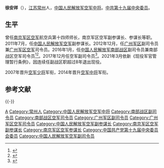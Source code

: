'''徐安祥'''（{{bd|1956年|4月||catIdx=}}），[[江苏|江苏]][[常州|常州]]人，[[中国人民解放军空军中将|中国人民解放军空军中将]]。[[中国共产党第十九届中央委员会委员列表|中共第十九届中央委员]]。

==生平==
曾任[[南京军区空军|南京军区空军]]航空兵第十四师师长，南京军区空军副参谋长、参谋长等职。2011年7月，任[[中国人民解放军空军|中国人民解放军空军]]副参谋长。2012年12月，任[[广州军区|广州军区]]副司令员兼[[广州军区空军|广州军区空军]]司令员。2016年1月，任[[中国人民解放军南部战区|中国人民解放军南部战区]]副司令员兼南部战区空军司令员<ref>{{cite news|1=|title=南部战区空军司令员徐安祥同时担任南部战区副司令员|url=http://www.thepaper.cn/newsDetail_forward_1504065|accessdate=2016-07-26|newspaper=澎湃新闻|archive-date=2020-11-29|archive-url=https://web.archive.org/web/20201129102149/http://www.thepaper.cn/newsDetail_forward_1504065|dead-url=no}}</ref><ref>{{cite news|title=徐安祥出任南部战区空军司令员，安兆庆任政委|url=http://www.thepaper.cn/newsDetail_forward_1430294|accessdate=2016-05-08|newspaper=澎湃新闻|archive-url=https://web.archive.org/web/20160409083546/http://www.thepaper.cn/newsDetail_forward_1430294|archive-date=2016-04-09|dead-url=yes}}</ref>。2017年12月任空军副司令员<ref>{{cite web|title=徐安祥任空军副司令员，俞庆江任空军参谋长|url=http://www.thepaper.cn/newsDetail_forward_1930567|website=澎湃新闻|accessdate=2018-02-25|archive-date=2021-11-02|archive-url=https://web.archive.org/web/20211102044906/http://www.thepaper.cn/newsDetail_forward_1930567}}</ref>。2021年3月依新《现役军官管理暂行条例》，因连续任副战区职超过8年退出现役。

2007年晋升[[中国人民解放军空军少将|空军少将]]军衔，2014年晋升[[中国人民解放军空军中将|空军中将]]军衔。

== 参考文献 ==
{{Reflist}}

{{-}}
{{start box}}
{{s-mil|pla}}
{{s-new}}
{{s-title|[[中国人民解放军南部战区空军|中国人民解放军南部战区空军]]司令员|2016年1月—2017年12月}} 
{{s-after|[[周利|周利]]}}
{{s-before|[[张建平|张建平]]}}
{{s-title|[[中国人民解放军广州军区空军|中国人民解放军广州军区空军]]司令员|2012年12月—2016年1月}} 
{{s-none|机构撤销}}
{{end box}}
{{DEFAULTSORT:Xu徐}}
[[Category:徐姓|A]]
[[Category:常州人|Category:常州人]]
[[Category:中国人民解放军空军中将|Category:中国人民解放军空军中将]]
[[Category:南部战区副司令员|Category:南部战区副司令员]]
[[Category:南部战区空军司令员|Category:南部战区空军司令员]]
[[Category:广州军区副司令员|Category:广州军区副司令员]]
[[Category:广州军区空军司令员|Category:广州军区空军司令员]]
[[Category:中国人民解放军空军副参谋长|Category:中国人民解放军空军副参谋长]]
[[Category:南京军区空军副参谋长|Category:南京军区空军副参谋长]]
[[Category:南京军区空军参谋长|Category:南京军区空军参谋长]]
[[Category:中国共产党第十九届中央委员会委员|Category:中国共产党第十九届中央委员会委员]]
[[Category:中国人民解放军空军副司令员|Category:中国人民解放军空军副司令员]]